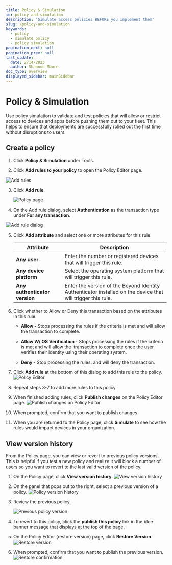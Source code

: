 ```yaml
---
title: Policy & Simulation
id: policy-and-simulation
description: 'Simulate access policies BEFORE you implement them'
slug: /policy-and-simulation
keywords:
  - policy
  - simulate policy
  - policy simulation
pagination_next: null
pagination_prev: null
last_update:
  date: 2/14/2023
  author: Shannon Moore
doc_type: overview
displayed_sidebar: mainSidebar
---
```

# Policy & Simulation
Use policy simulation to validate and test policies that will allow or restrict access to devices and apps before pushing them out to your fleet.
This helps to ensure that deployments are successfully rolled out the first time without disruptions to users.

## Create a policy

1. Click **Policy & Simulation** under Tools.

2. Click **Add rules to your policy** to open the Policy Editor page.

  ![Add rules](../images/policy/policy-initial.png)

3. Click **Add rule**.

   ![Policy page](../images/policy/default-rule.png)

4. On the Add rule dialog, select **Authentication** as the transaction type under **For any transaction**.

  ![Add rule dialog](../images/policy/add-rule.png)

5. Click **Add attribute** and select one or more attributes for this rule.

   | Attribute                      | Description |
   | ------------------------------ | ----------------------------------------------------------------------------------------------------------------------------------------------------------------------------------------------------------------------------------------------------------------------------------------------------------------------------------------------------------------------------------------------------------------------------------------------------------------------------------------------------------------------------------------------------------------------------------------------------------------------------------------- |
   | **Any user**                   | Enter the number or registered devices that will trigger this rule. |
   | **Any device platform**        | Select the operating system platform that will trigger this rule.       |
   | **Any authenticator version**  | Enter the version of the Beyond Identity Authenticator installed on the device that will trigger this rule.  |

6. Click whether to Allow or Deny this transaction based on the attributes in this rule.
   - **Allow -** Stops processing the rules if the criteria is met and will allow the transaction to complete.

   - **Allow W/ OS Verification -** Stops processing the rules if the criteria is met and will allow the  transaction to complete once the user verifies their identity using their operating system. 

   - **Deny -** Stop processing the rules. and will deny the transaction.

7. Click **Add rule** at the bottom of this dialog to add this rule to the policy.
   ![Policy Editor](../images/policy/add-rule.png)

8. Repeat steps 3-7 to add more rules to this policy.

9. When finished adding rules, click **Publish changes** on the Policy Editor page.
   ![Publish changes on Policy Editor](../images/policy/publish-policy.png)

10. When prompted, confirm that you want to publish changes.

11. When you are returned to the Policy page, click **Simulate** to see how the rules would impact devices in your organization.


## View version history
From the Policy page, you can view or revert to previous policy versions.
This is helpful if you test a new policy and realize it will block a number of users
so you want to revert to the last valid version of the policy.

1. On the Policy page, click **View version history**.
   ![View version history](../images/policy/view-version-hist.png)

2. On the panel that pops out to the right, select a previous version of a policy.
   ![Policy version history](../images/policy/policy-version-hist.png)

3. Review the previous policy.

   ![Previous policy version](../images/policy/prev-policy-version.png)

3. To revert to this policy, click the **publish this policy** link in the blue banner message that displays at the top of the page.

4. On the Policy Editor (restore version) page, click **Restore Version**.
   ![Restore version](../images/policy/prev-policy-version.png)

5. When prompted, confirm that you want to publish the previous version.
   ![Restore confirmation](../images/policy/restore-prev-version.png)

